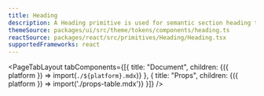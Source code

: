 ```yaml
---
title: Heading
description: A Heading primitive is used for semantic section heading text representing six levels.
themeSource: packages/ui/src/theme/tokens/components/heading.ts
reactSource: packages/react/src/primitives/Heading/Heading.tsx
supportedFrameworks: react
---
```



<PageTabLayout 
  tabComponents={[{
    title: "Document", 
    children: <Fragment>{({ platform }) => import(`./${platform}.mdx`)}</Fragment>
  },
  {
    title: "Props", 
    children: <Fragment>{({ platform }) => import('./props-table.mdx')}</Fragment>
  }]}
/>  
